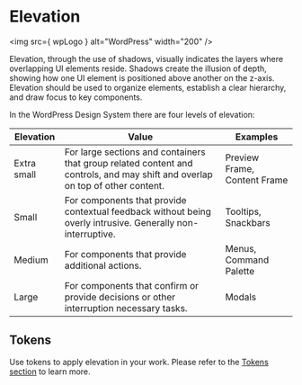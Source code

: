 
<Meta title="Foundations/Design Language/Elevation" name="page" />

# Elevation

<img src={ wpLogo } alt="WordPress" width="200" />

Elevation, through the use of shadows, visually indicates the layers where overlapping UI elements reside. Shadows create the illusion of depth, showing how one UI element is positioned above another on the z-axis. Elevation should be used to organize elements, establish a clear hierarchy, and draw focus to key components.

In the WordPress Design System there are four levels of elevation:

<table>
	<thead>
		<tr>
			<th>Elevation</th>
			<th>Value</th>
			<th>Examples</th>
		</tr>
	</thead>
	<tbody>
		<tr>
			<td>Extra small</td>
			<td>For large sections and containers that group related content and controls, and may shift and overlap on top of other content.</td>
			<td>Preview Frame, Content Frame</td>
		</tr>
		<tr>
			<td>Small</td>
			<td>For components that provide contextual feedback without being overly intrusive. Generally non-interruptive.</td>
			<td>Tooltips, Snackbars</td>
		</tr>
		<tr>
			<td>Medium</td>
			<td>For components that provide additional actions.</td>
			<td>Menus, Command Palette</td>
		</tr>
		<tr>
			<td>Large</td>
			<td>For components that confirm or provide decisions or other interruption necessary tasks.</td>
			<td>Modals</td>
		</tr>
	</tbody>
</table>

## Tokens

Use tokens to apply elevation in your work. Please refer to the [Tokens section](?path=/docs/tokens-elevation--page) to learn more.
